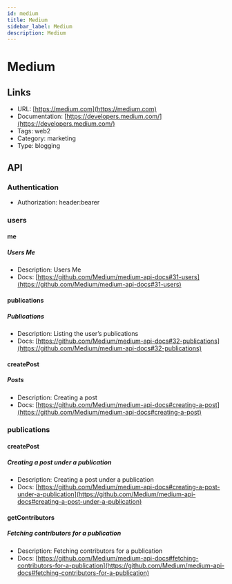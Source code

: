 ```yaml
---
id: medium
title: Medium
sidebar_label: Medium
description: Medium
---
```


# Medium

## Links

* URL: [https://medium.com](https://medium.com)
* Documentation: [https://developers.medium.com/](https://developers.medium.com/)
* Tags: web2
* Category: marketing
* Type: blogging

## API

### Authentication

* Authorization: header:bearer

### users

#### me

##### Users Me

* Description: Users Me
* Docs: [https://github.com/Medium/medium-api-docs#31-users](https://github.com/Medium/medium-api-docs#31-users)

#### publications

##### Publications

* Description: Listing the user’s publications
* Docs: [https://github.com/Medium/medium-api-docs#32-publications](https://github.com/Medium/medium-api-docs#32-publications)

#### createPost

##### Posts

* Description: Creating a post
* Docs: [https://github.com/Medium/medium-api-docs#creating-a-post](https://github.com/Medium/medium-api-docs#creating-a-post)

### publications

#### createPost

##### Creating a post under a publication

* Description: Creating a post under a publication
* Docs: [https://github.com/Medium/medium-api-docs#creating-a-post-under-a-publication](https://github.com/Medium/medium-api-docs#creating-a-post-under-a-publication)

#### getContributors

##### Fetching contributors for a publication

* Description: Fetching contributors for a publication
* Docs: [https://github.com/Medium/medium-api-docs#fetching-contributors-for-a-publication](https://github.com/Medium/medium-api-docs#fetching-contributors-for-a-publication)
